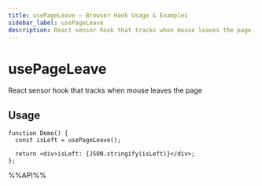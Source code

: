 ```yaml
---
title: usePageLeave – Browser Hook Usage & Examples
sidebar_label: usePageLeave
description: React sensor hook that tracks when mouse leaves the page. Learn usage patterns, best practices, and code examples for React developers.
---
```

# usePageLeave

React sensor hook that tracks when mouse leaves the page


## Usage

```tsx live
function Demo() {
  const isLeft = usePageLeave();

  return <div>isLeft: {JSON.stringify(isLeft)}</div>;
};

```

%%API%%
